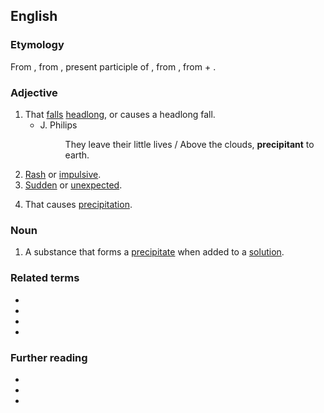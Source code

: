 {{also|précipitant}}
==English==

===Etymology===
From {{der|en|fro|precipitant}}, from {{der|en|la|praecipitans}}, present participle of {{m|la|praecipitare||to cast down headlong}}, from {{m|la|praeceps||head foremost, headlong}}, from {{m|la|prae||before}} + {{m|la|caput||head}}.

===Adjective===
{{en-adj}}

# That [[fall]]s [[headlong]], or causes a headlong fall.
#* J. Philips
#*: They leave their little lives / Above the clouds, '''precipitant''' to earth.
# [[rash|Rash]] or [[impulsive]].
# [[sudden|Sudden]] or [[unexpected]].
# {{lb|en|chemistry}} That causes [[precipitation]].

===Noun===
{{en-noun}}

# A substance that forms a [[precipitate]] when added to a [[solution]].

===Related terms===
* {{l|en|precipice}}
* {{l|en|precipitous}}
* {{l|en|precipitate}}
* {{l|en|precipitation}}

===Further reading===
* {{R:Webster 1913}}
* {{R:Century 1911}}
* {{R:OneLook}}